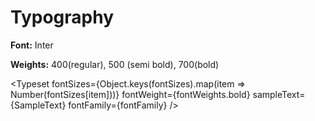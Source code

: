 

<Meta title="Tokens/Typography" />

# Typography

**Font:** Inter

**Weights:** 400(regular), 500 (semi bold), 700(bold)

<Typeset
  fontSizes={Object.keys(fontSizes).map(item => Number(fontSizes[item]))}
  fontWeight={fontWeights.bold}
  sampleText={SampleText}
  fontFamily={fontFamily}
/>